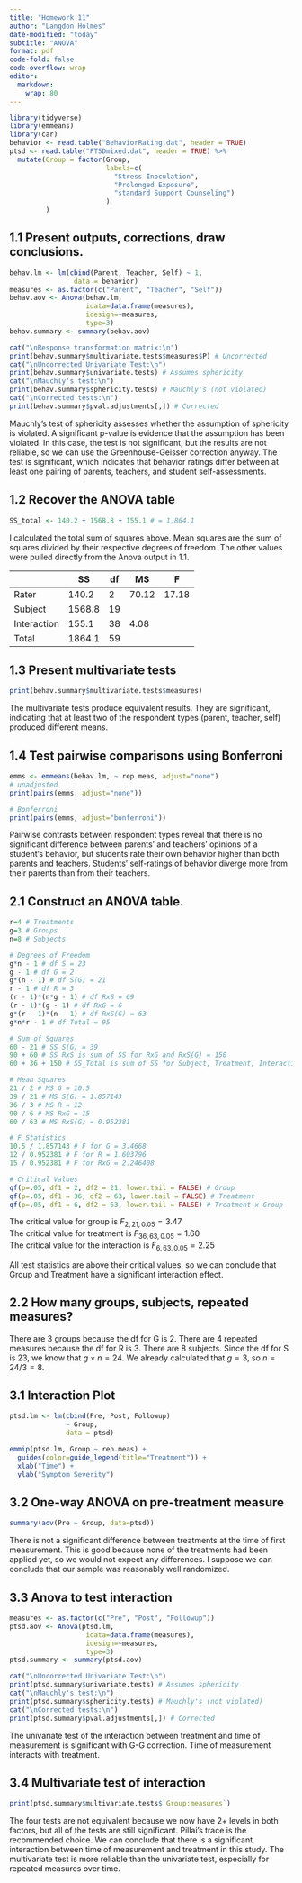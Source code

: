 ---
title: "Homework 11"
author: "Langdon Holmes"
date-modified: "today"
subtitle: "ANOVA"
format: pdf
code-fold: false
code-overflow: wrap
editor: 
  markdown: 
    wrap: 80
---

```{r, message=FALSE, output=FALSE}
library(tidyverse)
library(emmeans)
library(car)
behavior <- read.table("BehaviorRating.dat", header = TRUE)
ptsd <- read.table("PTSDmixed.dat", header = TRUE) %>%
  mutate(Group = factor(Group,
                        labels=c(
                          "Stress Inoculation",
                          "Prolonged Exposure",
                          "standard Support Counseling")
                        )
         )
```

## 1.1 Present outputs, corrections, draw conclusions.

```{r, message=FALSE, warning=FALSE}
behav.lm <- lm(cbind(Parent, Teacher, Self) ~ 1,
                data = behavior)
measures <- as.factor(c("Parent", "Teacher", "Self"))
behav.aov <- Anova(behav.lm,
                   idata=data.frame(measures),
                   idesign=~measures,
                   type=3)
behav.summary <- summary(behav.aov)
```


```{r, echo=FALSE}
cat("\nResponse transformation matrix:\n")
print(behav.summary$multivariate.tests$measures$P) # Uncorrected
cat("\nUncorrected Univariate Test:\n")
print(behav.summary$univariate.tests) # Assumes sphericity
cat("\nMauchly's test:\n")
print(behav.summary$sphericity.tests) # Mauchly's (not violated)
cat("\nCorrected tests:\n")
print(behav.summary$pval.adjustments[,]) # Corrected
```

Mauchly's test of sphericity assesses whether the assumption of sphericity is
violated. A significant p-value is evidence that the assumption has been
violated. In this case, the test is not significant, but the results are not
reliable, so we can use the Greenhouse-Geisser correction anyway. The test is
significant, which indicates that behavior ratings differ between at least one pairing of parents,
teachers, and student self-assessments.

## 1.2 Recover the ANOVA table

```{r}
SS_total <- 140.2 + 1568.8 + 155.1 # = 1,864.1
```

I calculated the total sum of squares above. Mean squares are the sum of squares divided by their respective degrees of freedom. The other values were pulled directly from the Anova output in 1.1.

|             | SS     | df  | MS    | F     |
|-------------|--------|-----|-------|-------|
| Rater       | 140.2  | 2   | 70.12 | 17.18 |
| Subject     | 1568.8 | 19  |       |       |
| Interaction | 155.1  | 38  | 4.08  |       |
| Total       | 1864.1 | 59  |       |       |

## 1.3 Present multivariate tests

```{r, echo=FALSE}
print(behav.summary$multivariate.tests$measures)
```

The multivariate tests produce equivalent results. They are significant, indicating that at least two of the
respondent types (parent, teacher, self) produced different means.

## 1.4 Test pairwise comparisons using Bonferroni

```{r}
emms <- emmeans(behav.lm, ~ rep.meas, adjust="none")
# unadjusted
print(pairs(emms, adjust="none"))
```


```{r}
# Bonferroni
print(pairs(emms, adjust="bonferroni"))
```

Pairwise contrasts between respondent types reveal that there is no significant
difference between parents' and teachers' opinions of a student's behavior, but
students rate their own behavior higher than both parents and teachers.
Students' self-ratings of behavior diverge more from their parents than from
their teachers.

## 2.1 Construct an ANOVA table.

```{=tex}
\begin{table}[h!]
\begin{tabular}{lllll}
\hline
                         & SS      & df      & MS      & F     \\ \hline
Subject                  & 60      & 23      &         &       \\
\hspace{1em}G            & 21      & 2       & 10.5    & 5.65  \\
\hspace{1em}Subject in G & 39      & 21      & 1.86    &       \\
R                        & 36      & 3       & 12      & 12.6  \\
RxS                      & 150     & 69      &         &       \\
\hspace{1em}RxG          & 90      & 6       & 15      & 15.75 \\
\hspace{1em}RxS in G     & 60      & 63      & 0.95    &       \\ \hline
Total                    & 246     & 95      &         &       \\ \hline
\end{tabular}
\end{table}
```


```{r, output=FALSE}
r=4 # Treatments
g=3 # Groups
n=8 # Subjects

# Degrees of Freedom
g*n - 1 # df S = 23
g - 1 # df G = 2
g*(n - 1) # df S(G) = 21
r - 1 # df R = 3
(r - 1)*(n*g - 1) # df RxS = 69
(r - 1)*(g - 1) # df RxG = 6
g*(r - 1)*(n - 1) # df RxS(G) = 63
g*n*r - 1 # df Total = 95

# Sum of Squares
60 - 21 # SS S(G) = 39
90 + 60 # SS RxS is sum of SS for RxG and RxS(G) = 150
60 + 36 + 150 # SS_Total is sum of SS for Subject, Treatment, Interaction = 246

# Mean Squares
21 / 2 # MS G = 10.5
39 / 21 # MS S(G) = 1.857143
36 / 3 # MS R = 12
90 / 6 # MS RxG = 15
60 / 63 # MS RxS(G) = 0.952381

# F Statistics
10.5 / 1.857143 # F for G = 3.4668
12 / 0.952381 # F for R = 1.603796
15 / 0.952381 # F for RxG = 2.246408

# Critical Values
qf(p=.05, df1 = 2, df2 = 21, lower.tail = FALSE) # Group
qf(p=.05, df1 = 36, df2 = 63, lower.tail = FALSE) # Treatment
qf(p=.05, df1 = 6, df2 = 63, lower.tail = FALSE) # Treatment x Group
```

The critical value for group is $F_{2,21,0.05} = 3.47$  
The critical value for treatment is $F_{36,63,0.05} = 1.60$  
The critical value for the interaction is $F_{6,63,0.05} = 2.25$  

All test statistics are above their critical values, so we can conclude that Group and Treatment have a significant interaction effect.



## 2.2 How many groups, subjects, repeated measures?

There are 3 groups because the df for G is 2. There are 4 repeated measures
because the df for R is 3. There are 8 subjects. Since the df for S is 23, we know that
$g \times n = 24$. We already calculated that $g = 3$, so $n=24/3=8$.

## 3.1 Interaction Plot

```{r}
ptsd.lm <- lm(cbind(Pre, Post, Followup) 
              ~ Group,
              data = ptsd)

emmip(ptsd.lm, Group ~ rep.meas) +
  guides(color=guide_legend(title="Treatment")) +
  xlab("Time") +
  ylab("Symptom Severity")
```
## 3.2 One-way ANOVA on pre-treatment measure

```{r}
summary(aov(Pre ~ Group, data=ptsd))
```
There is not a significant difference between treatments at the time of first measurement. This is good because none of the treatments had been applied yet, so we would not expect any differences. I suppose we can conclude that our sample was reasonably well randomized.

## 3.3 Anova to test interaction

```{r}
measures <- as.factor(c("Pre", "Post", "Followup"))
ptsd.aov <- Anova(ptsd.lm,
                   idata=data.frame(measures),
                   idesign=~measures,
                   type=3)
ptsd.summary <- summary(ptsd.aov)
```


```{r, echo=FALSE}
cat("\nUncorrected Univariate Test:\n")
print(ptsd.summary$univariate.tests) # Assumes sphericity
cat("\nMauchly's test:\n")
print(ptsd.summary$sphericity.tests) # Mauchly's (not violated)
cat("\nCorrected tests:\n")
print(ptsd.summary$pval.adjustments[,]) # Corrected
```

The univariate test of the interaction between treatment and time of measurement is significant with G-G correction. Time of measurement interacts with treatment.

## 3.4 Multivariate test of interaction

```{r}
print(ptsd.summary$multivariate.tests$`Group:measures`)
```

The four tests are not equivalent because we now have 2+ levels in both factors, but all of the tests are still significant. Pillai's trace is the recommended choice. We can conclude that there is a significant interaction between time of measurement and treatment in this study. The multivariate test is more reliable than the univariate test, especially for repeated measures over time.

